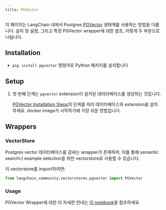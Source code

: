 ```yaml
---
title: PGVector
---
```


이 페이지는 LangChain 내에서 Postgres [PGVector](https://github.com/pgvector/pgvector) 생태계를 사용하는 방법을 다룹니다.
설치 및 설정, 그리고 특정 PGVector wrapper에 대한 참조, 이렇게 두 부분으로 나뉩니다.

## Installation
- `pip install pgvector` 명령어로 Python 패키지를 설치합니다


## Setup
1. 첫 번째 단계는 `pgvector` extension이 설치된 데이터베이스를 생성하는 것입니다.

    [PGVector Installation Steps](https://github.com/pgvector/pgvector#installation)의 단계를 따라 데이터베이스와 extension을 설치하세요. docker image가 시작하기에 가장 쉬운 방법입니다.

## Wrappers

### VectorStore

Postgres vector 데이터베이스를 감싸는 wrapper가 존재하며, 이를 통해 semantic search나 example selection을 위한 vectorstore로 사용할 수 있습니다.

이 vectorstore를 import하려면:
```python
from langchain_community.vectorstores.pgvector import PGVector
```

### Usage

PGVector Wrapper에 대한 더 자세한 안내는 [이 notebook](/oss/integrations/vectorstores/pgvector)을 참조하세요